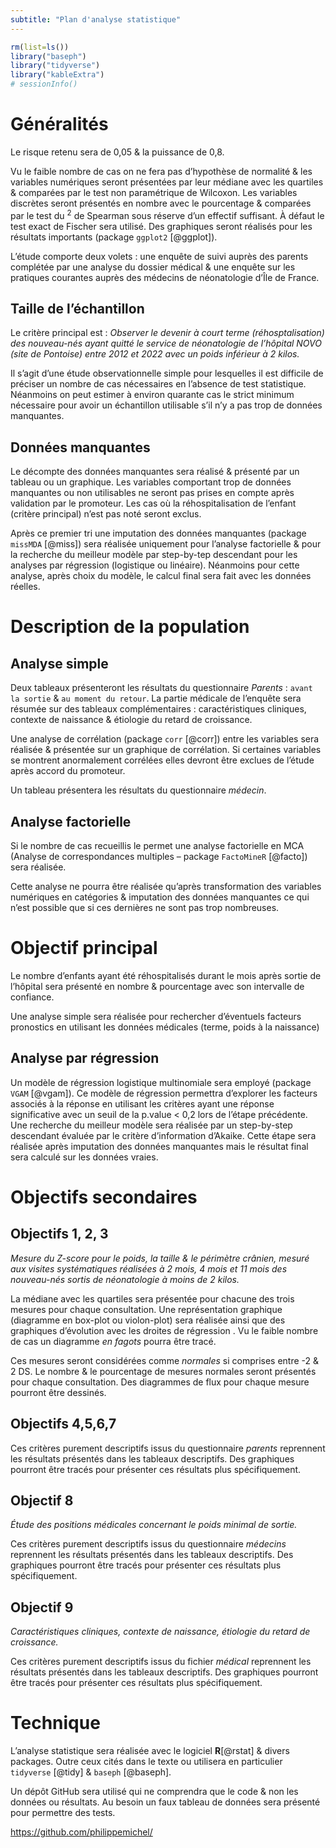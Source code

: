 ```yaml
---
subtitle: "Plan d'analyse statistique"
---
```


```r
rm(list=ls())
library("baseph")
library("tidyverse")
library("kableExtra")
# sessionInfo()
```

# Généralités

Le risque \textalpha{} retenu sera de 0,05 & la puissance de 0,8.

Vu le faible nombre de cas on ne fera pas d'hypothèse de normalité & les variables numériques seront présentées par leur médiane avec les quartiles & comparées par le test non paramétrique de Wilcoxon. Les variables discrètes seront présentés en nombre avec le pourcentage & comparées par le test du \textchi$^2$ de Spearman sous réserve d'un effectif suffisant. À défaut le test exact de Fischer sera utilisé. Des graphiques seront réalisés pour les résultats importants (package `ggplot2` [@ggplot]).

L'étude comporte deux volets : une enquête de suivi auprès des parents complétée par une analyse du dossier médical & une enquête sur les pratiques courantes auprès des médecins de néonatologie d'Île de France.

## Taille de l'échantillon

Le critère principal est : *Observer le devenir à court terme (réhosptalisation) des nouveau-nés ayant quitté le service de néonatologie de l’hôpital NOVO (site de Pontoise) entre 2012 et 2022 avec un poids inférieur à 2 kilos.* 

Il s'agit d'une étude observationnelle simple pour lesquelles il est difficile de préciser un nombre de cas nécessaires en l'absence de test statistique. Néanmoins on peut estimer à environ quarante cas le strict minimum nécessaire pour avoir un échantillon utilisable s'il n'y a pas trop de données manquantes. 

## Données manquantes

Le décompte des données manquantes sera réalisé & présenté par un tableau ou un graphique. Les variables comportant trop de données manquantes ou non utilisables ne seront pas prises en compte après validation par le promoteur. Les cas où la réhospitalisation de l’enfant (critère principal) n'est pas noté seront exclus. 

Après ce premier tri une imputation des données manquantes (package `missMDA` [@miss]) sera réalisée uniquement pour l'analyse factorielle & pour la recherche du meilleur modèle par step-by-tep descendant pour les analyses par régression (logistique ou linéaire). Néanmoins pour cette analyse, après choix du modèle, le calcul final sera fait avec les données réelles. 

# Description de la population

## Analyse simple

Deux tableaux présenteront les résultats du questionnaire *Parents* : `avant la sortie`  & `au moment du retour`.  La partie médicale de l’enquête sera résumée sur des tableaux complémentaires : caractéristiques cliniques, contexte de naissance & étiologie du retard de croissance.


Une analyse de corrélation (package `corr` [@corr]) entre les variables sera réalisée & présentée sur un graphique de corrélation. Si certaines variables se montrent anormalement corrélées elles devront être exclues de l'étude après accord du promoteur.

Un tableau présentera les résultats du questionnaire *médecin*.

## Analyse factorielle

Si le nombre de cas recueillis le permet une analyse factorielle en MCA (Analyse de correspondances multiples -- package `FactoMineR` [@facto]) sera réalisée.

Cette analyse ne pourra être réalisée qu'après transformation des variables numériques en catégories & imputation des données manquantes ce qui n'est possible que si ces dernières ne sont pas trop nombreuses.

# Objectif principal

Le nombre d'enfants ayant été réhospitalisés durant le mois après sortie de l'hôpital sera présenté en nombre & pourcentage avec son intervalle de confiance. 
 
Une analyse simple sera réalisée pour rechercher d'éventuels facteurs pronostics en utilisant les données médicales (terme, poids à la naissance\dots)


## Analyse par régression

Un modèle de régression logistique multinomiale sera employé (package `VGAM` [@vgam]). Ce modèle de régression permettra d’explorer les facteurs associés à la réponse en utilisant les critères ayant une réponse significative avec un seuil de la p.value \< 0,2 lors de l'étape précédente. Une recherche du meilleur modèle sera réalisée par un step-by-step descendant évaluée par le critère d’information d’Akaike. Cette étape sera réalisée après imputation des données manquantes mais le résultat final sera calculé sur les données vraies. 

# Objectifs secondaires

## Objectifs 1, 2, 3

*Mesure du Z-score pour le poids, la taille & le périmètre crânien, mesuré aux visites systématiques réalisées à 2 mois, 4 mois et 11 mois des nouveau-nés sortis de néonatologie à moins de 2 kilos.*

La médiane avec les quartiles sera présentée pour chacune des trois mesures pour chaque consultation. Une représentation graphique (diagramme en box-plot ou violon-plot) sera réalisée ainsi que des graphiques d'évolution avec les droites de régression \marginpar{\small Pour la visite à onze mois il risque d'y avoir de nombreuses données manquantes ce qui limiterait la valeur des régressions.}. Vu le faible nombre de cas un diagramme *en fagots* pourra être tracé.

Ces mesures seront considérées comme *normales* si comprises entre -2 & 2 DS. Le nombre & le pourcentage de mesures normales seront présentés pour chaque consultation. Des diagrammes de flux pour chaque mesure pourront être dessinés.  


## Objectifs 4,5,6,7

Ces critères purement descriptifs issus du questionnaire *parents* reprennent les résultats présentés dans les tableaux descriptifs. Des graphiques pourront être tracés pour présenter ces résultats plus spécifiquement.


## Objectif 8
*Étude des positions médicales concernant le poids minimal de sortie.*

Ces critères purement descriptifs issus du questionnaire *médecins* reprennent les résultats présentés dans les tableaux descriptifs. Des graphiques pourront être tracés pour présenter ces résultats plus spécifiquement.

## Objectif 9
*Caractéristiques cliniques, contexte de naissance, étiologie du retard de croissance.*

Ces critères purement descriptifs issus du  fichier *médical* reprennent les résultats présentés dans les tableaux descriptifs. Des graphiques pourront être tracés pour présenter ces résultats plus spécifiquement.


# Technique {.appendix}

L'analyse statistique sera réalisée avec le logiciel **R**[@rstat] & divers packages. Outre ceux cités dans le texte ou utilisera en particulier `tidyverse` [@tidy] & `baseph` [@baseph].

Un dépôt GitHub sera utilisé qui ne comprendra que le code & non les données ou résultats. Au besoin un faux tableau de données sera présenté pour permettre des tests.

<https://github.com/philippemichel/>
